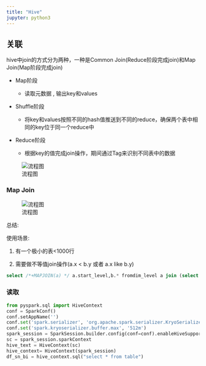 ---
title: "Hive"
jupyter: python3
---

## 关联

hive中join的方式分为两种，一种是Common Join(Reduce阶段完成join)和Map Join(Map阶段完成join)

- Map阶段

    - 读取元数据 , 输出key和values

- Shuffle阶段

    - 将key和values按照不同的hash值推送到不同的reduce，确保两个表中相同的key位于同一个reduce中

- Reduce阶段

    - 根据key的值完成join操作，期间通过Tag来识别不同表中的数据

![流程图](../../../img/programming/spark/06_common_join.png)

### Map Join

![流程图](../../../img/programming/spark/06_map_join.png)


总结:
   
使用场景:
    
(1)  有一个极小的表<1000行
    
(2)  需要做不等值join操作(a.x < b.y 或者 a.x like b.y)


```sql
select /*+MAPJOIN(a) */ a.start_level,b.* fromdim_level a join (select * fromtest) b where b.xx>=a.start_level and b.xx<end_level;
```

### 读取

```python
from pyspark.sql import HiveContext
conf = SparkConf()
conf.setAppName('')
conf.set('spark.serializer', 'org.apache.spark.serializer.KryoSerializer')
conf.set('spark.kryoserializer.buffer.max', '512m')
spark_session = SparkSession.builder.config(conf=conf).enableHiveSupport().getOrCreate()
sc = spark_session.sparkContext
hive_text = HiveContext(sc)
hive_context= HiveContext(spark_session)
df_sn_bi = hive_context.sql("select * from table")

```


